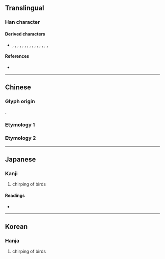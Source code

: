 {{character info}}
==Translingual==

===Han character===
{{Han char|rn=30|rad=口|as=10|sn=13|four=60904|canj=RRRD,XRRRD|ids=⿱品木}}

====Derived characters====
* {{l|mul|噪}}, {{l|mul|嬠}}, {{l|mul|臊}}, {{l|mul|澡}}, {{l|mul|燥}}, {{l|mul|操}}, {{l|mul|躁}}, {{l|mul|幧}}, {{l|mul|鱢}}, {{l|mul|懆}}, {{l|mul|繰}}, {{l|mul|橾}}, {{l|mul|譟}}, {{l|mul|璪}}, {{l|mul|趮}}, {{l|mul|劋}}

====References====
* {{Han ref|kx=0201.160|dkj=04029|dj=0424.100|hdz=10667.150|uh=55BF|ud=21951|bh=DCD5|bd=56533}}

----

==Chinese==

===Glyph origin===
{{Han etym}}
{{Han compound|品|木|t1=three birds|t2=tree|ls=ic}}.

===Etymology 1===
{{zh-see|噪|v}}

===Etymology 2===
{{zh-see|鍬|v}}

----

==Japanese==

===Kanji===
{{ja-kanji|grade=|rs=口10}}

# chirping of birds

====Readings====
* {{ja-readings|on=そう, しょう|kun=さわ-ぐ, かしま-しい, すき}}

----

==Korean==

===Hanja===
{{ko-hanja|hangeul=소|rv=so|mr=so}}

# chirping of birds